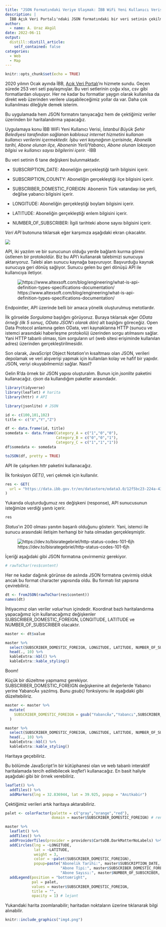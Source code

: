 ```yaml
---
title: "JSON Formatındaki Veriye Ulaşmak: İBB WiFi Yeni Kullanıcı Verisi"
description: |
  İBB Açık Veri Portalı'ndaki JSON formatındaki bir veri setinin çekilmesi ve haritalandırılması.
author:
  - name: A. Uraz Akgül
date: 2022-06-11
output:
  distill::distill_article:
    self_contained: false
categories:
  - Web
  - Map
---
```


```r
knitr::opts_chunk$set(echo = TRUE)
```

2020 yılının Ocak ayında İBB, [Açık Veri Portalı](https://data.ibb.gov.tr/dataset)'nı hizmete sundu. Geçen sürede 253 veri seti paylaşmışlar. Bu veri setlerinin çoğu xlsx, csv gibi formatlardan oluşuyor. Her ne kadar bu formatlar yaygın olarak kullanılsa da direkt web üzerinden verilere ulaşabileceğimiz yollar da var. Daha çok kullanılması dileğiyle demek isterim.

Bu uygulamada hem JSON formatını tanıyacağız hem de çektiğimiz veriler üzerinden bir haritalandırma yapacağız.

Uygulamaya konu İBB WiFi Yeni Kullanıcı Verisi, *İstanbul Büyük Şehir Belediyesi tarafından sağlanan kablosuz internet hizmetini kullanan kullanıcı verilerini içermektedir. İşbu veri kaynağının içerisinde, Abonelik tarihi, Abone olunan ilçe, Abonenin Yerli/Yabancı, Abone olunan lokasyon bilgisi ve kullanıcı sayısı bilgilerini içerir.* -İBB

Bu veri setinin 6 tane değişkeni bulunmaktadır.

* SUBSCRIPTION_DATE: Aboneliğin gerçekleştiği tarih bilgisini içerir.

* SUBSCRIPTION_COUNTY: Aboneliğin gerçekleştiği ilçe bilgisini içerir.

* SUBSCRIBER_DOMESTIC_FOREIGN: Abonenin Türk vatandaşı ise yerli, değilse yabancı bilgisini içerir.

* LONGITUDE: Aboneliğin gerçekleştiği boylam bilgisini içerir.

* LATITUDE: Aboneliğin gerçekleştiği enlem bilgisini içerir.

* NUMBER_OF_SUBSCRIBER: İlgili tarihteki abone sayısı bilgisini içerir.

*Veri API* butonuna tıklarsak eğer karşımıza aşağıdaki ekran çıkacaktır.

![](img1.png)

API, iki yazılım ve bir sunucunun olduğu yerde bağlantı kurma görevi üstlenen bir protokoldür. Biz bu API'ı kullanarak talebimizi sunucuya aktarıyoruz. Talebi alan sunucu kaynağa başvuruyor. Başvurduğu kaynak sunucuya geri dönüş sağlıyor. Sunucu gelen bu geri dönüşü API ile kullanıcıya iletiyor.

![https://www.altexsoft.com/blog/engineering/what-is-api-definition-types-specifications-documentation/](img2.png)

Endpointler, API üzerinde belli bir amaca yönelik oluşturulmuş metotlardır.

İlk görselde *Sorgulama* başlığını görüyoruz. Buraya tıklarsak eğer *OData örneği (ilk 5 sonuç, OData JSON’ı olarak dön)* alt başlığını göreceğiz. Open Data Protocol anlamına gelen OData, veri kaynaklarına HTTP (sunucu ve istemci arasındaki haberleşme protokolü) üzerinden sorgu atılmasını sağlar. Yani HTTP tabanlı olması, tüm sorguların url (web sitesi erişiminde kullanılan adres) üzerinden gerçekleştirilmesidir.

Son olarak, JavaScript Object Notation'ın kısaltması olan JSON, verileri depolamak ve veri alışverişi yapmak için kullanılan kolay ve hafif bir yapıdır. JSON, veriyi okuyabilmemizi sağlar. Nasıl?

Gelin R'da örnek bir JSON yapısı oluşturalım. Bunun için *jsonlite* paketini kullanacağız. *rjson* da kullandığım paketler arasındadır.

```r

library(tidyverse)
library(leaflet) # harita
library(httr) # API

```

```r

library(jsonlite) # JSON

id <- c(100,101,102)
title <- c("X","Y","Z")

df <- data.frame(id, title)
somedata <- data.frame(Category_A = c("1","0","0"),
                       Category_B = c("0","0","1"),
                       Category_C = c("1","1","1"))
df$somedata <- somedata

toJSON(df, pretty = TRUE)

```

API ile çalışırken *httr* paketini kullanacağız.

İlk fonksiyon *GET()*, veri çekmek için kullanılır.

```r

res <- GET(
  url = "https://data.ibb.gov.tr/en/datastore/odata3.0/12f5bc23-224a-43cb-b60d-3f36f83ffd33?$format=json"
)

```

Yukarıda oluşturduğumuz *res* değişkeni (response), API sunucusunun isteğimize verdiği yanıtı içerir.

```r

res

```

*Status*'ın 200 olması yanıtın başarılı olduğunu gösterir. Yani, istemci ile sunucu arasındaki iletişim herhangi bir hata olmadan gerçekleşmiştir.

![https://dev.to/bisrategebriel/http-status-codes-101-6jh](img3.png)

İçeriği aşağıdaki gibi JSON formatına çevirmemiz gerekiyor.

```r

# rawToChar(res$content)

```

Her ne kadar dağınık görünse de aslında JSON formatına çevirmiş olduk ancak bu format character yapısında oldu. Bu formatı list yapısına çevirebiliriz.

```r

dt <- fromJSON(rawToChar(res$content))
names(dt)

```

İhtiyacımız olan veriler *value*'nun içindedir. Koordinat bazlı haritalandırma yapacağımız için kullanacağımız değişkenler SUBSCRIBER_DOMESTIC_FOREIGN, LONGITUDE, LATITUDE ve NUMBER_OF_SUBSCRIBER olacaktır.

```r

master <- dt$value

```

```r

master %>% 
  select(SUBSCRIBER_DOMESTIC_FOREIGN, LONGITUDE, LATITUDE, NUMBER_OF_SUBSCRIBER) %>% 
  head(., 10) %>% 
  kableExtra::kbl() %>% 
  kableExtra::kable_styling()

```

Boom!

Küçük bir düzeltme yapmamız gerekiyor. SUBSCRIBER_DOMESTIC_FOREIGN değişkenine ait değerlerde Yabancı yerine YabancÄ± yazılmış. Bunu *gsub()* fonksiyonu ile aşağıdaki gibi düzeltebiliriz.

```r

master <- master %>% 
  mutate(
    SUBSCRIBER_DOMESTIC_FOREIGN = gsub("YabancÄ±","Yabancı",SUBSCRIBER_DOMESTIC_FOREIGN)
  )

```

```r

master %>% 
  select(SUBSCRIBER_DOMESTIC_FOREIGN, LONGITUDE, LATITUDE, NUMBER_OF_SUBSCRIBER) %>% 
  head(., 10) %>% 
  kableExtra::kbl() %>% 
  kableExtra::kable_styling()

```

Haritaya geçebiliriz.

Bu bölümde JavaScript'in bir kütüphanesi olan ve web tabanlı interaktif haritalamada tercih edilebilecek *leaflet*'i kullanacağız. En basit haliyle aşağıdaki gibi bir örnek verebiliriz.

```r

leaflet() %>% 
  addTiles() %>% 
  addMarkers(lng = 32.836944, lat = 39.925, popup = "Anıtkabir")

```

Çektiğimiz verileri artık haritaya aktarabiliriz.

```r

palet <- colorFactor(palette = c("gray","orange","red"),
                     domain = master$SUBSCRIBER_DOMESTIC_FOREIGN) # renklendirme

master %>% 
  leaflet() %>% 
  addTiles() %>% 
  addProviderTiles(provider = providers$CartoDB.DarkMatterNoLabels) %>% # harita tipi
  addCircles(lng = ~LONGITUDE,
             lat = ~LATITUDE,
             weight = 3,
             color = ~palet(SUBSCRIBER_DOMESTIC_FOREIGN),
             popup=paste("Abonelik Tarihi:", master$SUBSCRIPTION_DATE, "<br>",
                         "Abone Tipi:", master$SUBSCRIBER_DOMESTIC_FOREIGN, "<br>", 
                         "Abone Sayısı:", master$NUMBER_OF_SUBSCRIBER, "<br>")) %>% # nokta
  addLegend(position = "bottomright",
            pal = palet,
            values = master$SUBSCRIBER_DOMESTIC_FOREIGN,
            title = "",
            opacity = 1) # lejant

```

Yukarıdaki harita zoomlanabilir; haritadan noktaların üzerine tıklanarak bilgi alınabilir.

```r
knitr::include_graphics("img4.png")
```